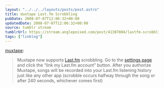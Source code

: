 ```yaml
---
layout: "../../../layouts/posts/post.astro"
title: muxtape Last.fm Scrobbling
pubDate: 2008-07-07T12:06:32+00:00
updatedDate: 2008-07-07T12:06:32+00:00
source: tumblr stream
tumblrUrl: https://stream.anglepoised.com/post/41307804/lastfm-scrobbling
tags: ["linklog"]
---
```


[muxtape][1]:

> Muxtape now supports [Last.fm][2] scrobbling. Go to the [settings page][3] and click the “link my Last.fm account” button. After you authorize Muxtape, songs will be recorded into your Last.fm listening history just like any other app (scrobble occurs halfway through the song or after 240 seconds, whichever comes first)

[1]: http://muxtape.tumblr.com/post/41303699/last-fm-scrobbling
[2]: http://www.last.fm/
[3]: http://muxtape.com/settings
